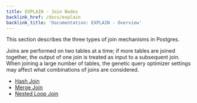 ```yaml
---
title: EXPLAIN - Join Nodes
backlink_href: /docs/explain
backlink_title: 'Documentation: EXPLAIN - Overview'
---
```


This section describes the three types of join mechanisms in Postgres.

Joins are performed on two tables at a time; if more tables are joined together, the output of one join is treated as input to a subsequent join. When joining a large number of tables, the genetic query optimizer settings may affect what combinations of joins are considered.

* [Hash Join](/docs/explain/join-nodes/hash-join)
* [Merge Join](/docs/explain/join-nodes/merge-join)
* [Nested Loop Join](/docs/explain/join-nodes/nested-loop)